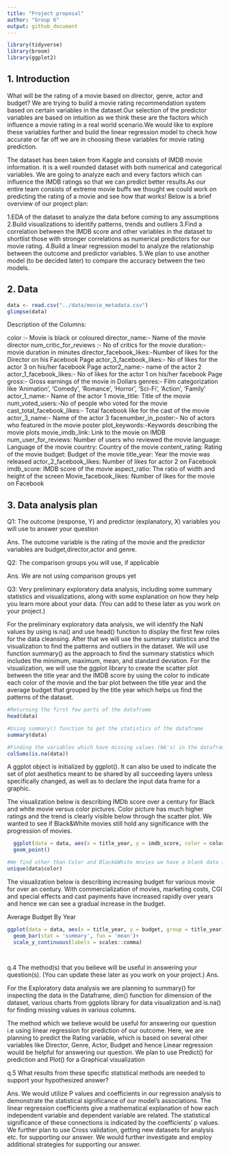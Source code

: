 ```yaml
---
title: "Project proposal"
author: "Group 6"
output: github_document
---
```


```r
library(tidyverse)
library(broom)
library(ggplot2)
```

## 1. Introduction

What will be the rating of a movie based on director, genre, actor and budget?
We are trying to build a movie rating recommendation system based on certain variables in the dataset.Our selection of the predictor variables are based on intuition as we think these are the factors which influence a movie rating in a real world scenario.We would like to explore these variables further and build the linear regression model to check how accurate or far off we are in choosing these variables for movie rating prediction.


The dataset has been taken from Kaggle and consists of IMDB movie information. It is a well rounded dataset with both numerical and categorical variables. We are going to analyze each and every factors which can influence the IMDB ratings so that we can predict better results.As our entire team consists of extreme movie buffs we thought we could work on predicting the rating of a movie and see how that works! Below is a brief overview of our project plan:

1.EDA of the dataset to analyze the data before coming to any assumptions
2.Build visualizations to identify patterns, trends and outliers 
3.Find a correlation between the IMDB score and other variables in the dataset to shortlist those with stronger correlations as numerical predictors for our movie rating.
4.Build a linear regression model to analyze the relationship between the outcome and predictor variables.
5.We plan to use another model (to be decided later) to compare the accuracy between the two models.


## 2. Data
```r
data <- read.csv("../data/movie_metadata.csv")
glimpse(data)
```
Description of the Columns:

color :- Movie is black or coloured
director_name:- Name of the movie director
num_critic_for_reviews :- No of critics for the movie
duration:- movie duration in minutes
director_facebook_likes:-Number of likes for the Director on his Facebook Page
actor_3_facebook_likes:- No of likes for the actor 3 on his/her facebook Page
actor2_name:- name of the actor 2
actor_1_facebook_likes:- No of likes for the actor 1 on his/her facebook Page
gross:- Gross earnings of the movie in Dollars
genres:- Film categorization like ‘Animation’, ‘Comedy’, ‘Romance’, ‘Horror’, ‘Sci-Fi’, ‘Action’, ‘Family’
actor_1_name:- Name of the actor 1
movie_title: Title of the movie
num_voted_users:-No of people who voted for the movie
cast_total_facebook_likes:- Total facebook like for the cast of the movie
actor_3_name:- Name of the actor 3
facenumber_in_poster:- No of actors who featured in the movie poster
plot_keywords:-Keywords describing the movie plots
movie_imdb_link: Link to the movie on IMDB
num_user_for_reviews: Number of users who reviewed the movie
language: Language of the movie
country: Country of the movie
content_rating: Rating of the movie
budget: Budget of the movie
title_year: Year the movie was released
actor_2_facebook_likes: Number of likes for actor 2 on Facebook
imdb_score: IMDB score of the movie
aspect_ratio: The ratio of width and height of the screen
Movie_facebook_likes: Number of likes for the movie on Facebook


## 3. Data analysis plan

Q1: The outcome (response, Y) and predictor (explanatory, X) variables you will use to answer your question

Ans. 
The outcome variable is the rating of the movie and the predictor variables are budget,director,actor and genre.

Q2: The comparison groups you will use, if applicable

Ans.
We are not using comparison groups yet

Q3: Very preliminary exploratory data analysis, including some summary statistics and visualizations, along with some explanation on how they help you learn more about your data. (You can add to these later as you work on your project.)

For the preliminary exploratory data analysis, we will identify the NaN values by using is.na() and use head() function to display the first few roles for the data cleansing. After that we will use the summary statistics and the visualization to find the patterns and outliers in the dataset. We will use function summary() as the approach to find the summary statistics which includes the minimum, maximum, mean, and standard deviation. For the visualization, we will use the ggplot library to create the scatter plot between the title year and the IMDB score by using the color to indicate each color of the movie and the bar plot between the title year and the average budget that grouped by the title year which helps us find the patterns of the dataset. 

```r
#Returning the first few parts of the dataframe
head(data)
```
```r
#Using summary() function to get the statistics of the dataframe
summary(data)
```
```r
#Finding the variables which have missing values (NA's) in the dataframe so that we could eliminate or modify the missing values later as we work on exploring our 4 main predictor variables.
colSums(is.na(data))
```

A ggplot object is initialized by ggplot(). It can also be used to indicate the set of plot aesthetics meant to be shared by all succeeding layers unless specifically changed, as well as to declare the input data frame for a graphic.

The visualization below is describing IMDb score over a century for Black and white movie versus color pictures. Color picture has much higher ratings and the trend is clearly visible below through the scatter plot.
We wanted to see if Black&White movies still hold any significance with the progression of movies.
```r
  ggplot(data = data, aes(x = title_year, y = imdb_score, color = color)) +
  geom_point()
```
```r
#We find other than Color and Black&White movies we have a blank data in the unique value for color of movies. We have not transformed it as we aren't convinced that color would play an important role in rating prediction for a movie.
unique(data$color)
```


The visualization below is describing increasing budget for various movie for over an century. With commercialization of movies, marketing costs, CGI and special effects and cast payments have increased rapidly over years and hence we can see a gradual increase in the budget.

Average Budget By Year
```r
ggplot(data = data, aes(x = title_year, y = budget, group = title_year)) +
  geom_bar(stat = 'summary', fun = 'mean')+
  scale_y_continuous(labels = scales::comma)

  
```

q.4 The method(s) that you believe will be useful in answering your question(s). (You can update these later as you work on your project.)
Ans. 

For the Exploratory data analysis we are planning to summary() for inspecting the data in the Dataframe, dim() function for dimension of the dataset, various charts from ggplots library for data visualization and is.na() for finding missing values in various columns.

The method which we believe would be useful for answering our question i.e using linear regression for prediction of our outcome. Here, we are planning to predict the Rating variable, which is based on several other variables like Director, Genre, Actor, Budget and hence Linear regression would be helpful for answering our question. We plan to use Predict() for prediction and Plot() for a Graphical visualization

q.5 What results from these specific statistical methods are needed to support your hypothesized answer?

Ans. We would utilize P values and coefficients in our regression analysis to demonstrate the statistical significance of our model's associations. The linear regression coefficients give a mathematical explanation of how each independent variable and dependent variable are related. 
The statistical significance of these connections is indicated by the coefficients' p values. We further plan to use Cross validation, getting new datasets for analysis etc. for supporting our answer. We would further investigate and employ additional strategies for supporting our answer.


